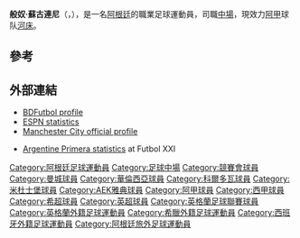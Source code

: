 {{noteTA
|1=zh-hans:布鲁诺;zh-hant:般奴;
|2=zh-hans:苏库利尼;zh-hant:蘇古連尼;
}}
{{Infobox football biography
|name           = 般奴·蘇古連尼<br>''Bruno Zuculini''
|image          = Palestino - River Plate 20190424 01.jpg
|fullname       = Bruno Zuculini<ref>{{cite web|url=http://m.premierleague.com/en-gb/news/article.080815-2015-2016-premier-league-squad-numbers-released.html|title=Player shirt numbers for 20 Barclays Premier League clubs released|publisher=Premier League|date=8 August 2015|accessdate=10 August 2015|deadurl=yes|archiveurl=https://web.archive.org/web/20150809220849/http://m.premierleague.com/en-gb/news/article.080815-2015-2016-premier-league-squad-numbers-released.html|archivedate=2015年8月9日}}</ref>
|birth_date     = {{birth date and age|1993|4|2|df=y}}
|birth_place    = [[阿根廷|阿根廷]][[貝倫埃斯科巴|貝倫埃斯科巴]]
|height         = 1.78 m<ref>{{cite web |url=http://www.valenciacf.com/ver/36890/bruno-zuculini.html?temporada=2014 |title=Valencia CF Bruno Zuculini |date=2014 |publisher=Valencia CF |accessdate=21 November 2014 |deadurl=yes |archiveurl=https://web.archive.org/web/20141010014007/http://www.valenciacf.com/ver/36890/bruno-zuculini.html?temporada=2014 |archivedate=2014年10月10日 }}</ref>
|position       = [[中場|中場]]
| currentclub   = [[河床體育會|河床]]
| clubnumber    = 5
|youthyears1    =
|youthclubs1    = [[竞赛俱乐部|競賽會]]
|years1         = 2010–2014
|clubs1         = [[竞赛俱乐部|競賽會]]
|caps1          = 92
|goals1         = 10
|years2         = 2014–2017
|clubs2         = [[曼彻斯特城足球俱乐部|曼城]]
|caps2          = 0
|goals2         = 0
|years3         = 2014–2015
|clubs3         = → [[巴伦西亚足球俱乐部|華倫西亞]] (租借)
|caps3          = 1
|goals3         = 0
|years4         = 2015
|clubs4         = → [[科尔多瓦足球俱乐部|科爾多瓦]] (租借)
|caps4          = 8
|goals4         = 0
|years5         = 2015–2016
|clubs5         = → [[米杜士堡足球會|米杜士堡]] (租借)
|caps5          = 5
|goals5         = 0
|years6         = 2016
|clubs6         = → [[AEK雅典足球會|AEK雅典]] (租借)
|caps6          = 2
|goals6         = 0
|years7         = 2016–2017
|clubs7         = → [[巴列卡诺闪电|-{zh-hans:巴列卡诺;zh-hk:華歷簡奴;zh-tw:巴列卡諾;}-]] (租借)
|caps7          = 0
|goals7         = 0
|years8         = 2017
|clubs8         = → [[維羅納足球俱樂部|維羅納]] (租借)
|caps8          = 0
|goals8         = 0
|years9         = 2017–2018
|clubs9         = [[維羅納足球俱樂部|維羅納]]
|caps9          = 16
|goals9         = 2
|years10         = 2018–
|clubs10         = [[河床體育會|河床]]
|caps10          = 16
|goals10         = 0
|nationalyears1 = 2011–
|nationalteam1  = {{le|阿根廷20歲以下國家足球隊|Argentina national under-20 football team|阿根廷U-20}}
|nationalcaps1  = 8
|nationalgoals1 = 2
|pcupdate       = 2018年12月3日
|ntupdate       = 2014年5月20日
}}
'''般奴·蘇古連尼'''（{{lang-es|'''Bruno Zuculini'''}}，{{bd|1993年|4月2日||}}），是一名[[阿根廷|阿根廷]]的職業足球運動員，司職[[中場|中場]]，現效力[[阿甲|阿甲]]球队[[河床體育會|河床]]。

==參考==
{{reflist}}

==外部連結==
*[http://www.bdfutbol.com/en/j/j20000.html BDFutbol profile] {{Wayback|url=http://www.bdfutbol.com/en/j/j20000.html |date=20190715081936 }}
*[http://soccernet.espn.go.com/player/_/id/144267/bruno-zuculini?cc=5739 ESPN statistics]{{Dead link}}
*[http://mcfc.co.uk/Teams/First-team/Midfielders/Bruno-Zuculini Manchester City official profile] {{Wayback|url=http://mcfc.co.uk/Teams/First-team/Midfielders/Bruno-Zuculini |date=20160718224300 }}
*{{es icon}} [https://web.archive.org/web/20140827071123/http://www.futbolxxi.com/Futbolista.aspx?ID=14295&SEOFutbolista=Zuculini+Bruno Argentine Primera statistics] at Futbol XXI
{{DEFAULTSORT:Zuculini, Bruno}}
[[Category:阿根廷足球運動員|Category:阿根廷足球運動員]]
[[Category:足球中場|Category:足球中場]]
[[Category:競賽會球員|Category:競賽會球員]]
[[Category:曼城球員|Category:曼城球員]]
[[Category:華倫西亞球員|Category:華倫西亞球員]]
[[Category:科爾多瓦球員|Category:科爾多瓦球員]]
[[Category:米杜士堡球員|Category:米杜士堡球員]]
[[Category:AEK雅典球員|Category:AEK雅典球員]]
[[Category:阿甲球員|Category:阿甲球員]]
[[Category:西甲球員|Category:西甲球員]]
[[Category:希超球員|Category:希超球員]]
[[Category:英超球員|Category:英超球員]]
[[Category:英格蘭足球聯賽球員|Category:英格蘭足球聯賽球員]]
[[Category:英格蘭外籍足球運動員|Category:英格蘭外籍足球運動員]]
[[Category:希臘外籍足球運動員|Category:希臘外籍足球運動員]]
[[Category:西班牙外籍足球運動員|Category:西班牙外籍足球運動員]]
[[Category:阿根廷旅外足球運動員|Category:阿根廷旅外足球運動員]]